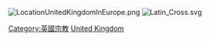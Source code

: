 {{Portal|英國|基督教}}
[[Image:LocationUnitedKingdomInEurope.png|left]]
[[Image:Latin_Cross.svg|left]]
{{Commons cat|Christianity in the United Kingdom}}
[[Category:英國宗教|Category:英國宗教]]
[[Category:歐洲各國基督教|United Kingdom]]